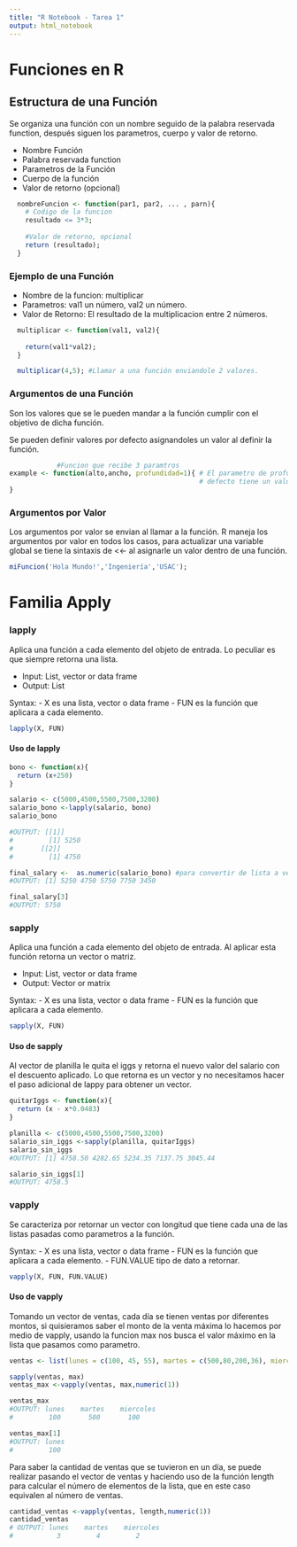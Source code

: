 ```yaml
---
title: "R Notebook - Tarea 1"
output: html_notebook
---
```


# **Funciones en R**

## Estructura de una Función

  Se organiza una función con un nombre seguido de la palabra reservada function,
  después siguen los parametros, cuerpo y valor de retorno.
  
 - Nombre Función 
 - Palabra reservada function
 - Parametros de la Función
 - Cuerpo de la función
 - Valor de retorno (opcional)
 
```r
  nombreFuncion <- function(par1, par2, ... , parn){
    # Codigo de la funcion
    resultado <= 3*3;
    
    #Valor de retorno, opcional
    return (resultado);
  }
```

### Ejemplo de una Función
  - Nombre de la funcion: multiplicar
  - Parametros: val1 un número, val2 un número.
  - Valor de Retorno: El resultado de la multiplicacion entre 2 números.
```r
  multiplicar <- function(val1, val2){
    
    return(val1*val2);
  }

  multiplicar(4,5); #Llamar a una función enviandole 2 valores.
```
### Argumentos de una Función

Son los valores que se le pueden mandar a la función cumplir con el objetivo
de dicha función.

Se pueden definir valores por defecto asignandoles un valor al definir la función.
```r
            #Funcion que recibe 3 paramtros
example <- function(alto,ancho, profundidad=1){ # El parametro de profundidad por 
                                                # defecto tiene un valor de 1.
}
```

### Argumentos por Valor
Los argumentos por valor se envian al llamar a la función. R maneja los argumentos
por valor en todos los casos, para actualizar una variable global se tiene
la sintaxis de <<- al asignarle un valor dentro de una función.

```r
miFuncion('Hola Mundo!','Ingeniería','USAC');
```


# **Familia Apply**

### **lapply**

Aplica una función a cada elemento del objeto de entrada. Lo peculiar es que siempre
retorna una lista.

- Input: List, vector or data frame
- Output: List

Syntax:
- X es una lista, vector o data frame
- FUN es la función que aplicara a cada elemento.
```r
lapply(X, FUN)
```

#### Uso de lapply
```r
bono <- function(x){
  return (x+250)
}

salario <- c(5000,4500,5500,7500,3200)
salario_bono <-lapply(salario, bono)
salario_bono

#OUTPUT: [[1]]
#         [1] 5250
#       [[2]]
#         [1] 4750

final_salary <-  as.numeric(salario_bono) #para convertir de lista a vector
#OUTPUT: [1] 5250 4750 5750 7750 3450

final_salary[3]
#OUTPUT: 5750
```

### **sapply**

Aplica una función a cada elemento del objeto de entrada. Al aplicar esta función
retorna un vector o matriz.

- Input: List, vector or data frame
- Output: Vector or matrix

Syntax:
- X es una lista, vector o data frame
- FUN es la función que aplicara a cada elemento.
```r
sapply(X, FUN)
```

#### Uso de sapply

Al vector de planilla le quita el iggs y retorna el nuevo valor del salario 
con el descuento aplicado. Lo que retorna es un vector y no necesitamos hacer el 
paso adicional de lappy para obtener un vector.

```r

quitarIggs <- function(x){
  return (x - x*0.0483)
}

planilla <- c(5000,4500,5500,7500,3200)
salario_sin_iggs <-sapply(planilla, quitarIggs)
salario_sin_iggs
#OUTPUT: [1] 4758.50 4282.65 5234.35 7137.75 3045.44

salario_sin_iggs[1]
#OUTPUT: 4758.5
```

### **vapply**

Se caracteriza por retornar un vector con longitud que tiene cada una de las 
listas pasadas como parametros a la función.


Syntax:
- X es una lista, vector o data frame
- FUN es la función que aplicara a cada elemento.
- FUN.VALUE tipo de dato a retornar.

```r
vapply(X, FUN, FUN.VALUE)
```

#### Uso de vapply

Tomando un vector de ventas, cada día se tienen ventas por diferentes montos, 
si quisieramos saber el monto de la venta máxima lo hacemos por medio de vapply,
usando la funcion max nos busca el valor máximo en la lista que pasamos como parametro.

```r

ventas <- list(lunes = c(100, 45, 55), martes = c(500,80,200,36), miercoles = c(100,40))

sapply(ventas, max)
ventas_max <-vapply(ventas, max,numeric(1))

ventas_max
#OUTPUT: lunes    martes    miercoles 
#         100       500       100 

ventas_max[1]
#OUTPUT: lunes
#         100
```

Para saber la cantidad de ventas que se tuvieron en un día, se puede realizar 
pasando el vector de ventas y haciendo uso de la función length para calcular el
número de elementos de la lista, que en este caso equivalen al número de ventas.

```r
cantidad_ventas <-vapply(ventas, length,numeric(1))
cantidad_ventas
# OUTPUT: lunes    martes    miercoles 
#           3         4         2 
```

